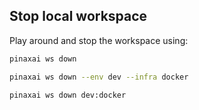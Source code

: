 ## Stop local workspace

Play around and stop the workspace using:

<CodeGroup>

```bash terminal
pinaxai ws down
```

```bash full options
pinaxai ws down --env dev --infra docker
```

```bash shorthand
pinaxai ws down dev:docker
```

</CodeGroup>
